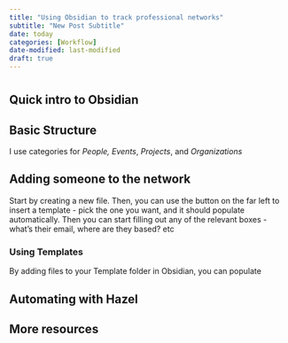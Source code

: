 ```yaml
---
title: "Using Obsidian to track professional networks"
subtitle: "New Post Subtitle"
date: today
categories: [Workflow]
date-modified: last-modified
draft: true
---
```


# 

## Quick intro to Obsidian

## Basic Structure

I use categories for *People,* *Events*, *Projects*, and *Organizations*

## Adding someone to the network

Start by creating a new file. Then, you can use the button on the far left to insert a template - pick the one you want, and it should populate automatically. Then you can start filling out any of the relevant boxes - what's their email, where are they based? etc

### Using Templates

By adding files to your Template folder in Obsidian, you can populate 

## Automating with Hazel

## More resources
